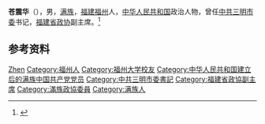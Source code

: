 '''苍震华'''（{{bd|1946年|2月|}}），男，[[满族|满族]]，[[福建|福建]][[福州|福州]]人，[[中华人民共和国|中华人民共和国]]政治人物，曾任[[中共三明市委|中共三明市委]]书记，[[福建省政协|福建省政协]]副主席。<ref>{{Cite book|title=中华人民共和国职官志|author=何虎生, 李耀东, 向常福主编|publisher=中国社会出版社|year=2003|isbn=9787800883934|location=北京|pages=}}</ref>

== 参考资料 ==
{{reflist}}

{{中华人民共和国政治人物小作品}}

{{Authority control}}
{{DEFAULTSORT:Cang苍}}
[[Category:苍姓|Zhen]]
[[Category:福州人|Category:福州人]]
[[Category:福州大学校友|Category:福州大学校友]]
[[Category:中华人民共和国建立后的满族中国共产党党员|Category:中华人民共和国建立后的满族中国共产党党员]]
[[Category:中共三明市委書記|Category:中共三明市委書記]]
[[Category:福建省政協副主席|Category:福建省政協副主席]]
[[Category:滿族政協委員|Category:滿族政協委員]]
[[Category:满族人|Category:满族人]]